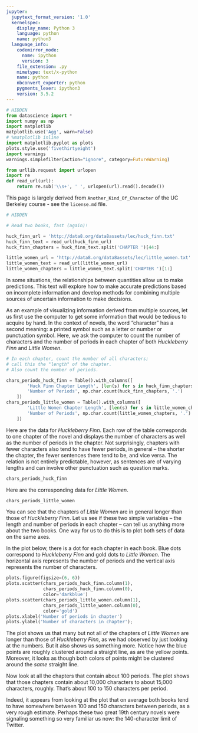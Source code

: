 ```yaml
---
jupyter:
  jupytext_format_version: '1.0'
  kernelspec:
    display_name: Python 3
    language: python
    name: python3
  language_info:
    codemirror_mode:
      name: ipython
      version: 3
    file_extension: .py
    mimetype: text/x-python
    name: python
    nbconvert_exporter: python
    pygments_lexer: ipython3
    version: 3.5.2
---
```


```python
# HIDDEN
from datascience import *
import numpy as np
import matplotlib
matplotlib.use('Agg', warn=False)
# %matplotlib inline
import matplotlib.pyplot as plots
plots.style.use('fivethirtyeight')
import warnings
warnings.simplefilter(action="ignore", category=FutureWarning)

from urllib.request import urlopen 
import re
def read_url(url): 
    return re.sub('\\s+', ' ', urlopen(url).read().decode())
```

This page is largely derived from `Another_Kind_Of_Character` of the UC
Berkeley course \- see the `license.md` file.

```python
# HIDDEN

# Read two books, fast (again)!

huck_finn_url = 'http://data8.org/data8assets/lec/huck_finn.txt'
huck_finn_text = read_url(huck_finn_url)
huck_finn_chapters = huck_finn_text.split('CHAPTER ')[44:]

little_women_url = 'http://data8.org/data8assets/lec/little_women.txt'
little_women_text = read_url(little_women_url)
little_women_chapters = little_women_text.split('CHAPTER ')[1:]
```

In some situations, the relationships between quantities allow us to make predictions. This text will explore how to make accurate predictions based on incomplete information and develop methods for combining multiple sources of uncertain information to make decisions.

As an example of visualizing information derived from multiple sources, let us first use the computer to get some information that would be tedious to acquire by hand. In the context of novels, the word "character" has a second meaning: a printed symbol such as a letter or number or punctuation symbol. Here, we ask the computer to count the number of characters and the number of periods in each chapter of both *Huckleberry Finn* and *Little Women*.

```python
# In each chapter, count the number of all characters;
# call this the "length" of the chapter.
# Also count the number of periods.

chars_periods_huck_finn = Table().with_columns([
        'Huck Finn Chapter Length', [len(s) for s in huck_finn_chapters],
        'Number of Periods', np.char.count(huck_finn_chapters, '.')
    ])
chars_periods_little_women = Table().with_columns([
        'Little Women Chapter Length', [len(s) for s in little_women_chapters],
        'Number of Periods', np.char.count(little_women_chapters, '.')
    ])
```

Here are the data for *Huckleberry Finn*. Each row of the table corresponds to one chapter of the novel and displays the number of characters as well as the number of periods in the chapter. Not surprisingly, chapters with fewer characters also tend to have fewer periods, in general – the shorter the chapter, the fewer sentences there tend to be, and vice versa. The relation is not entirely predictable, however, as sentences are of varying lengths and can involve other punctuation such as question marks. 

```python
chars_periods_huck_finn
```

Here are the corresponding data for *Little Women*.

```python
chars_periods_little_women
```

You can see that the chapters of *Little Women* are in general longer than those of *Huckleberry Finn*. Let us see if these two simple variables – the length and number of periods in each chapter – can tell us anything more about the two books. One way for us to do this is to plot both sets of data on the same axes. 

In the plot below, there is a dot for each chapter in each book. Blue dots correspond to *Huckleberry Finn* and gold dots to *Little Women*. The horizontal axis represents the number of periods and the vertical axis represents the number of characters.

```python
plots.figure(figsize=(6, 6))
plots.scatter(chars_periods_huck_finn.column(1), 
              chars_periods_huck_finn.column(0), 
              color='darkblue')
plots.scatter(chars_periods_little_women.column(1), 
              chars_periods_little_women.column(0), 
              color='gold')
plots.xlabel('Number of periods in chapter')
plots.ylabel('Number of characters in chapter');
```

The plot shows us that many but not all of the chapters of *Little Women* are longer than those of *Huckleberry Finn*, as we had observed by just looking at the numbers. But it also shows us something more. Notice how the blue points are roughly clustered around a straight line, as are the yellow points. Moreover, it looks as though both colors of points might be clustered around the *same* straight line.


Now look at all the chapters that contain about 100 periods. The plot shows that those chapters contain about 10,000 characters to about 15,000 characters, roughly. That's about 100 to 150 characters per period.

Indeed, it appears from looking at the plot that on average both books tend to have somewhere between 100 and 150 characters between periods, as a very rough estimate. Perhaps these two great 19th century novels were signaling something so very familiar us now: the 140-character limit of Twitter.
